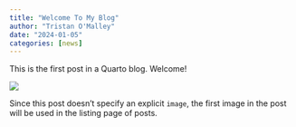 ```yaml
---
title: "Welcome To My Blog"
author: "Tristan O'Malley"
date: "2024-01-05"
categories: [news]
---
```


This is the first post in a Quarto blog. Welcome!

![](thumbnail.jpg)

Since this post doesn't specify an explicit `image`, the first image in the post will be used in the listing page of posts.
